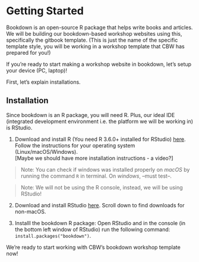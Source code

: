 # Getting Started

<!-- Maybe a more gradual introduction ? -->

Bookdown is an open-source R package that helps write books and articles. We will be building our bookdown-based workshop websites using this, specifically the gitbook template. (This is just the name of the specific template style, you will be working in a workshop template that CBW has prepared for you!)

If you're ready to start making a workshop website in bookdown, let's setup your device (PC, laptop)!

First, let's explain installations.

## Installation
Since bookdown is an R package, you will need R. Plus, our ideal IDE (integrated development environment i.e. the platform we will be working in) is RStudio.

1. Download and install R (You need R 3.6.0+ installed for RStudio) [here](https://cran.rstudio.com/). Follow the instructions for your operating system (Linux/macOS/Windows).
<br>
[Maybe we should have more installation instructions - a video?]

> Note: You can check if windows was installed properly on *macOS* by running the command `R` in terminal. On *windows*, --must test--.

> Note: We will not be using the R console, instead, we will be using RStudio!

2. Download and install RStudio [here](https://posit.co/download/rstudio-desktop/#:~:text=AND%20INSTALL%20R-,2%3A%20Install%20RStudio,-DOWNLOAD%20RSTUDIO%20DESKTOP). Scroll down to find downloads for non-macOS.

3. Installl the bookdown R package: Open RStudio and in the console (in the bottom left window of RStudio) run the following command: ```install.packages("bookdown")```.

We're ready to start working with CBW's bookdown workshop template now!

